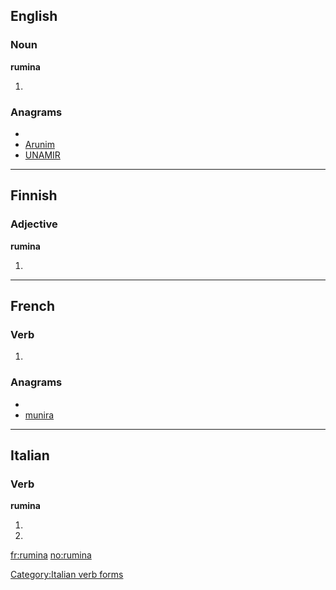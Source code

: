 ==English==

===Noun===
'''rumina'''

# {{plural of|rumen}}

===Anagrams===
* {{alphagram|aimnru}}
* [[Arunim#English|Arunim]]
* [[UNAMIR#English|UNAMIR]]

----

==Finnish==

===Adjective===
'''rumina'''

# {{fi-form of|type=adjective|case=essive|pl=plural|ruma}}

----

==French==

===Verb===
{{fr-verb-form}}

# {{conjugation of|ruminer||3|s|[[past historic]]|lang=fr}}

===Anagrams===
* {{alphagram|aimnru}}
* [[munira#French|munira]]

----

==Italian==

===Verb===
'''rumina'''

# {{form of|[[third-person|Third-person]] [[singular]] [[present tense]]|[[ruminare#Italian|ruminare]]|lang=Italian}}
# {{form of|[[second-person|Second-person]] singular [[imperative]]|ruminare#Italian|ruminare|lang=Italian}}

[[Category:Italian verb forms]]

[[fr:rumina]]
[[no:rumina]]